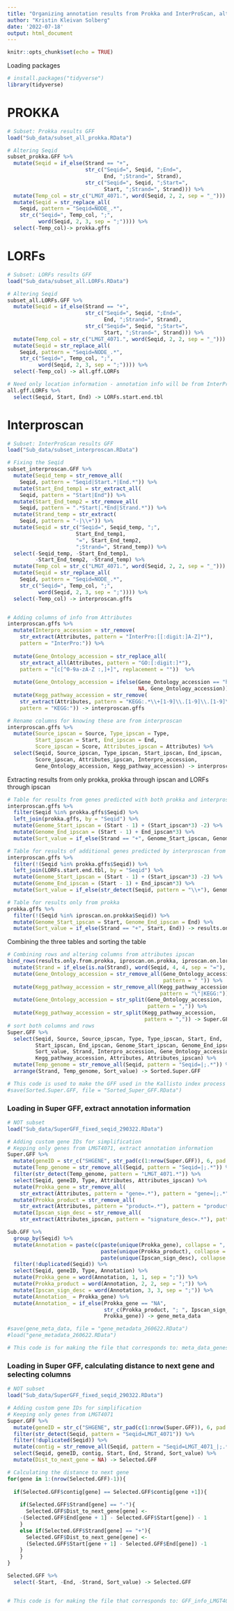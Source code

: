 ```yaml
---
title: "Organizing annotation results from Prokka and InterProScan, altering GFF table"
author: "Kristin Kleivan Solberg"
date: '2022-07-18'
output: html_document
---
```


```r
knitr::opts_chunk$set(echo = TRUE)
```

Loading packages
```r
# install.packages("tidyverse")
library(tidyverse)
```

# PROKKA
```r
# Subset: Prokka results GFF
load("Sub_data/subset_all_prokka.RData")

# Altering Seqid
subset_prokka.GFF %>% 
  mutate(Seqid = if_else(Strand == "+", 
                         str_c("Seqid=", Seqid, ";End=", 
                               End, ";Strand=", Strand),
                         str_c("Seqid=", Seqid, ";Start=", 
                               Start, ";Strand=", Strand))) %>% 
  mutate(Temp_col = str_c("LMGT_4071.", word(Seqid, 2, 2, sep = "_"))) %>% 
  mutate(Seqid = str_replace_all(
    Seqid, pattern = "Seqid=NODE_.*", 
    str_c("Seqid=", Temp_col, ";", 
          word(Seqid, 2, 3, sep = ";")))) %>% 
  select(-Temp_col)-> prokka.gffs
```

# LORFs
```r
# Subset: LORFs results GFF
load("Sub_data/subset_all.LORFs.RData")

# Altering Seqid
subset_all.LORFs.GFF %>% 
  mutate(Seqid = if_else(Strand == "+", 
                         str_c("Seqid=", Seqid, ";End=", 
                               End, ";Strand=", Strand),
                         str_c("Seqid=", Seqid, ";Start=", 
                               Start, ";Strand=", Strand))) %>% 
  mutate(Temp_col = str_c("LMGT_4071.", word(Seqid, 2, 2, sep = "_"))) %>% 
  mutate(Seqid = str_replace_all(
    Seqid, pattern = "Seqid=NODE_.*", 
    str_c("Seqid=", Temp_col, ";", 
          word(Seqid, 2, 3, sep = ";")))) %>% 
  select(-Temp_col) -> all.gff.LORFs

# Need only location information - annotation info will be from InterProscan
all.gff.LORFs %>% 
  select(Seqid, Start, End) -> LORFs.start.end.tbl
```

# Interproscan
```r
# Subset: InterProScan results GFF
load("Sub_data/subset_interproscan.RData")

# Fixing the Seqid
subset_interproscan.GFF %>% 
  mutate(Seqid_temp = str_remove_all(
    Seqid, pattern = "Seqid|Start.*|End.*")) %>%
  mutate(Start_End_temp1 = str_extract_all(
    Seqid, pattern = "Start|End")) %>% 
  mutate(Start_End_temp2 = str_remove_all(
    Seqid, pattern = ".*Start|.*End|Strand.*")) %>%
  mutate(Strand_temp = str_extract(
    Seqid, pattern = "-|\\+")) %>% 
  mutate(Seqid = str_c("Seqid=", Seqid_temp, ";", 
                      Start_End_temp1,
                      "=", Start_End_temp2, 
                      ";Strand=", Strand_temp)) %>% 
  select(-Seqid_temp, -Start_End_temp1, 
         -Start_End_temp2, -Strand_temp) %>% 
  mutate(Temp_col = str_c("LMGT_4071.", word(Seqid, 2, 2, sep = "_"))) %>% 
  mutate(Seqid = str_replace_all(
    Seqid, pattern = "Seqid=NODE_.*", 
    str_c("Seqid=", Temp_col, ";", 
          word(Seqid, 2, 3, sep = ";")))) %>% 
  select(-Temp_col) -> interproscan.gffs


# Adding columns of info from Attributes
interproscan.gffs %>% 
  mutate(Interpro_accession = str_remove(
    str_extract(Attributes, pattern = "InterPro:[[:digit:]A-Z]*"), 
    pattern = "InterPro:")) %>%
  
  mutate(Gene_Ontology_accession = str_replace_all(
    str_extract_all(Attributes, pattern = "GO:[:digit:]*"), 
    pattern = "[c[^0-9a-zA-Z :,]+]", replacement = ""))  %>% 
  
  mutate(Gene_Ontology_accession = ifelse(Gene_Ontology_accession == "harater0",
                                          NA, Gene_Ontology_accession)) %>% 
  mutate(Kegg_pathway_accession = str_remove(
    str_extract(Attributes, pattern = "KEGG:.*\\+[1-9]\\.[1-9]\\.[1-9]\\.[1-9]*"),
    pattern = "KEGG:")) -> interproscan.gffs

# Rename columns for knowing these are from interproscan
interproscan.gffs %>% 
  mutate(Source_ipscan = Source, Type_ipscan = Type, 
         Start_ipscan = Start, End_ipscan = End, 
         Score_ipscan = Score, Attributes_ipscan = Attributes) %>% 
  select(Seqid, Source_ipscan, Type_ipscan, Start_ipscan, End_ipscan,
         Score_ipscan, Attributes_ipscan, Interpro_accession,
         Gene_Ontology_accession, Kegg_pathway_accession) -> interproscan.gffs
```

Extracting results from only prokka, prokka through ipscan and LORFs through ipscan
```r
# Table for results from genes predicted with both prokka and interproscan
interproscan.gffs %>% 
  filter(Seqid %in% prokka.gffs$Seqid) %>%  
  left_join(prokka.gffs, by = "Seqid") %>%   
  mutate(Genome_Start_ipscan = (Start - 1) + (Start_ipscan*3) -2) %>% 
  mutate(Genome_End_ipscan = (Start - 1) + End_ipscan*3) %>% 
  mutate(Sort_value = if_else(Strand == "+", Genome_Start_ipscan, Genome_End_ipscan)) ->  iproscan.on.prokka

# Table for results of additional genes predicted by interproscan from the LORFs
interproscan.gffs %>% 
  filter(!(Seqid %in% prokka.gffs$Seqid)) %>% 
  left_join(LORFs.start.end.tbl, by = "Seqid") %>% 
  mutate(Genome_Start_ipscan = (Start - 1) + (Start_ipscan*3) -2) %>% 
  mutate(Genome_End_ipscan = (Start - 1) + End_ipscan*3) %>% 
  mutate(Sort_value = if_else(str_detect(Seqid, pattern = "\\+"), Genome_Start_ipscan, Genome_End_ipscan)) -> iproscan.on.lorfs

# Table for results only from prokka
prokka.gffs %>% 
  filter(!(Seqid %in% iproscan.on.prokka$Seqid)) %>% 
  mutate(Genome_Start_ipscan = Start, Genome_End_ipscan = End) %>% 
  mutate(Sort_value = if_else(Strand == "+", Start, End)) -> results.only.from.prokka
```

Combining the three tables and sorting the table
```r
# Combining rows and altering columns from attributes ipscan
bind_rows(results.only.from.prokka, iproscan.on.prokka, iproscan.on.lorfs) %>% 
  mutate(Strand = if_else(is.na(Strand), word(Seqid, 4, 4, sep = "="), Strand)) %>%
  mutate(Gene_Ontology_accession = str_remove_all(Gene_Ontology_accession, 
                                                  pattern = " ")) %>% 
  mutate(Kegg_pathway_accession = str_remove_all(Kegg_pathway_accession, 
                                                 pattern = "\"|KEGG:")) %>% 
  mutate(Gene_Ontology_accession = str_split(Gene_Ontology_accession, 
                                             pattern = ",")) %>% 
  mutate(Kegg_pathway_accession = str_split(Kegg_pathway_accession, 
                                            pattern = ",")) -> Super.GFF
# sort both columns and rows
Super.GFF %>%
  select(Seqid, Source, Source_ipscan, Type, Type_ipscan, Start, End,
         Start_ipscan, End_ipscan, Genome_Start_ipscan, Genome_End_ipscan,
         Sort_value, Strand, Interpro_accession, Gene_Ontology_accession,
         Kegg_pathway_accession, Attributes, Attributes_ipscan) %>% 
  mutate(Temp_genome = str_remove_all(Seqid, pattern = "Seqid=|;.*")) %>% 
  arrange(Strand, Temp_genome, Sort_value) -> Sorted.Super.GFF

# This code is used to make the GFF used in the Kallisto index process
#save(Sorted.Super.GFF, file = "Sorted_Super_GFF.RData")
```

### Loading in Super GFF, extract annotation information
```r
# NOT subset
load("Sub_data/SuperGFF_fixed_seqid_290322.RData") 

# Adding custom gene IDs for simplification
# Kepping only genes from LMGT4071, extract annotation information
Super.GFF %>% 
  mutate(geneID = str_c("SHGENE", str_pad(c(1:nrow(Super.GFF)), 6, pad = "0"))) %>%
  mutate(Temp_genome = str_remove_all(Seqid, pattern = "Seqid=|;.*")) %>%
  filter(str_detect(Temp_genome, pattern = "LMGT_4071.*")) %>% 
  select(Seqid, geneID, Type, Attributes, Attributes_ipscan) %>% 
  mutate(Prokka_gene = str_remove_all(
    str_extract(Attributes, pattern = "gene=.*"), pattern = "gene=|;.*")) %>% 
  mutate(Prokka_product = str_remove_all(
    str_extract(Attributes, pattern = "product=.*"), pattern = "product=|;.*")) %>%
  mutate(Ipscan_sign_desc = str_remove_all(
    str_extract(Attributes_ipscan, pattern = "signature_desc=.*"), pattern = "signature_desc=|;.*")) -> Sub.GFF

Sub.GFF %>% 
  group_by(Seqid) %>% 
  mutate(Annotation = paste(c(paste(unique(Prokka_gene), collapse = ", "),
                              paste(unique(Prokka_product), collapse = ", "),
                              paste(unique(Ipscan_sign_desc), collapse = ", ")), collapse = ";")) %>% 
  filter(!duplicated(Seqid)) %>% 
  select(Seqid, geneID, Type, Annotation) %>% 
  mutate(Prokka_gene = word(Annotation, 1, 1, sep = ";")) %>% 
  mutate(Prokka_product = word(Annotation, 2, 2, sep = ";")) %>% 
  mutate(Ipscan_sign_desc = word(Annotation, 3, 3, sep = ";")) %>% 
  mutate(Annotation_ = Prokka_gene) %>% 
  mutate(Annotation_ = if_else(Prokka_gene == "NA", 
                               str_c(Prokka_product, "; ", Ipscan_sign_desc),
                               Prokka_gene)) -> gene_meta_data

#save(gene_meta_data, file = "gene_metadata_260622.RData")
#load("gene_metadata_260622.RData")

# This code is for making the file that corresponds to: meta_data_genes.RData 
```


### Loading in Super GFF, calculating distance to next gene and selecting columns
```r
# NOT subset
load("Sub_data/SuperGFF_fixed_seqid_290322.RData")

# Adding custom gene IDs for simplification
# Keeping only genes from LMGT4071
Super.GFF %>% 
  mutate(geneID = str_c("SHGENE", str_pad(c(1:nrow(Super.GFF)), 6, pad = "0"))) %>%
  filter(str_detect(Seqid, pattern = "Seqid=LMGT_4071")) %>% 
  filter(!duplicated(Seqid)) %>% 
  mutate(contig = str_remove_all(Seqid, pattern = "Seqid=LMGT_4071_|;.*")) %>% 
  select(Seqid, geneID, contig, Start, End, Strand, Sort_value) %>% 
  mutate(Dist_to_next_gene = NA) -> Selected.GFF

# Calculating the distance to next gene
for(gene in 1:(nrow(Selected.GFF)-1)){
  
  if(Selected.GFF$contig[gene] == Selected.GFF$contig[gene +1]){
    
    if(Selected.GFF$Strand[gene] == "-"){
      Selected.GFF$Dist_to_next_gene[gene] <- 
    -(Selected.GFF$End[gene + 1] - Selected.GFF$Start[gene]) - 1
    }
    else if(Selected.GFF$Strand[gene] == "+"){
      Selected.GFF$Dist_to_next_gene[gene] <- 
      (Selected.GFF$Start[gene + 1] - Selected.GFF$End[gene]) -1
    }
    }
}

Selected.GFF %>% 
  select(-Start, -End, -Strand, Sort_value) -> Selected.GFF


# This code is for making the file that corresponds to: GFF_info_LMGT4071_genes.RData
```
